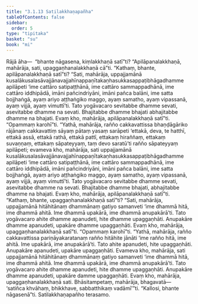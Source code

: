 ```yaml
---
title: "3.1.13 Satilakkhaṇapañha"
tableOfContents: false
sidebar:
  order: 5
type: "tipitaka"
basket: "su"
book: "mi"
---
```



<DynamicBreadcrumb />

<Division number="36" book="mi" bookNo="28">

<Paragraph number="157" book="mi">
Rājā āha—  “bhante nāgasena, kiṃlakkhaṇā satī”ti? “Apilāpanalakkhaṇā, mahārāja, sati, upaggaṇhanalakkhaṇā cā”ti. “Kathaṃ, bhante, apilāpanalakkhaṇā satī”ti? “Sati, mahārāja, uppajjamānā kusalākusalasāvajjānavajjahīnappaṇītakaṇhasukkasappaṭibhāgadhamme apilāpeti ‘ime cattāro satipaṭṭhānā, ime cattāro sammappadhānā, ime cattāro iddhipādā, imāni pañcindriyāni, imāni pañca balāni, ime satta bojjhaṅgā, ayaṃ ariyo aṭṭhaṅgiko maggo, ayaṃ samatho, ayaṃ vipassanā, ayaṃ vijjā, ayaṃ vimuttī’ti. Tato yogāvacaro sevitabbe dhamme sevati, asevitabbe dhamme na sevati. Bhajitabbe dhamme bhajati abhajitabbe dhamme na bhajati. Evaṃ kho, mahārāja, apilāpanalakkhaṇā satī”ti.
</Paragraph>

<Paragraph number="158" book="mi">
“Opammaṃ karohī”ti. “Yathā, mahārāja, rañño cakkavattissa bhaṇḍāgāriko rājānaṃ cakkavattiṃ sāyaṃ pātaṃ yasaṃ sarāpeti ‘ettakā, deva, te hatthī, ettakā assā, ettakā rathā, ettakā pattī, ettakaṃ hiraññaṃ, ettakaṃ suvaṇṇaṃ, ettakaṃ sāpateyyaṃ, taṃ devo saratū’ti rañño sāpateyyaṃ apilāpeti; evameva kho, mahārāja, sati uppajjamānā kusalākusalasāvajjānavajjahīnappaṇītakaṇhasukkasappaṭibhāgadhamme apilāpeti ‘ime cattāro satipaṭṭhānā, ime cattāro sammappadhānā, ime cattāro iddhipādā, imāni pañcindriyāni, imāni pañca balāni, ime satta bojjhaṅgā, ayaṃ ariyo aṭṭhaṅgiko maggo, ayaṃ samatho, ayaṃ vipassanā, ayaṃ vijjā, ayaṃ vimuttī’ti. Tato yogāvacaro sevitabbe dhamme sevati, asevitabbe dhamme na sevati. Bhajitabbe dhamme bhajati, abhajitabbe dhamme na bhajati. Evaṃ kho, mahārāja, apilāpanalakkhaṇā satī”ti.
</Paragraph>

<Paragraph number="159" book="mi">
“Kathaṃ, bhante, upaggaṇhanalakkhaṇā satī”ti? “Sati, mahārāja, uppajjamānā hitāhitānaṃ dhammānaṃ gatiyo samanveti ‘ime dhammā hitā, ime dhammā ahitā. Ime dhammā upakārā, ime dhammā anupakārā’ti. Tato yogāvacaro ahite dhamme apanudeti, hite dhamme upaggaṇhāti. Anupakāre dhamme apanudeti, upakāre dhamme upaggaṇhāti. Evaṃ kho, mahārāja, upaggaṇhanalakkhaṇā satī”ti.
</Paragraph>

<Paragraph number="160" book="mi">
“Opammaṃ karohī”ti. “Yathā, mahārāja, rañño cakkavattissa pariṇāyakaratanaṃ rañño hitāhite jānāti ‘ime rañño hitā, ime ahitā. Ime upakārā, ime anupakārā’ti. Tato ahite apanudeti, hite upaggaṇhāti. Anupakāre apanudeti, upakāre upaggaṇhāti. Evameva kho, mahārāja, sati uppajjamānā hitāhitānaṃ dhammānaṃ gatiyo samanveti ‘ime dhammā hitā, ime dhammā ahitā. Ime dhammā upakārā, ime dhammā anupakārā’ti. Tato yogāvacaro ahite dhamme apanudeti, hite dhamme upaggaṇhāti. Anupakāre dhamme apanudeti, upakāre damme upaggaṇhāti. Evaṃ kho, mahārāja, upaggaṇhanalakkhaṇā sati. Bhāsitampetaṃ, mahārāja, bhagavatā—  ‘satiñca khvāhaṃ, bhikkhave, sabbatthikaṃ vadāmī’”ti.
</Paragraph>

<Paragraph number="161" book="mi">
“Kallosi, bhante nāgasenā”ti.

</Paragraph>
</Division>

<Paragraph number="162" type="center" book="mi">
Satilakkhaṇapañho terasamo.
</Paragraph>